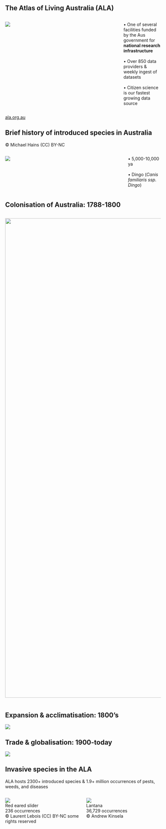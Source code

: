 ## The Atlas of Living Australia (ALA)

:::: {.columns .v-center-container}
::: {.column width="75%"}
![](images/ala-home.png)
:::
::: {.column width="25%"} 
[• One of several facilities funded by the Aus government for **national research infrastructure** <br><br> • Over 850 data providers & weekly ingest of datasets <br><br> • Citizen science is our fastest growing data source]{.ul-sml}
:::
::::


::: footer
[ala.org.au](https://www.ala.org.au)
:::


## Brief history of introduced species in Australia {#alien-species data-menu-title="Alien Species"}  

[© Michael Hains (CC) BY-NC]{.caption .absolute bottom=10 left=20}  

:::: {.columns}
::: {.column width="78%"}
![](images/dingo.png)
:::
::: {.column width="22%"} 
[• 5,000-10,000 ya <br><br> • Dingo (*Canis familiaris ssp. Dingo*)]{.ul-sml}
:::
::::


## Colonisation of Australia: 1788-1800 {#colonisation data-menu-title="Colonisation"}

:::: {.columns .v-center-container}
::: {.column width="100%"}
![](images/colonisation.png){width="1550"}
:::
::::


## Expansion & acclimatisation: 1800's {#expansion data-menu-title="Expansion"}
![](images/expansion.png){fig-align="center"}  


## Trade & globalisation: 1900-today {#globalisation data-menu-title="Globalisation"}
![](images/globalisation.png){fig-align="center"}

## Invasive species in the ALA {#invasive-ALA data-menu-title="Invasive ALA"}  
ALA hosts 2300+ introduced species & 1.9+ million occurrences of pests, weeds, and diseases

:::: {.columns}
::: {.column width="50%"}
![](images/slider.jpg)  
Red eared slider   
236 occurrences  
[© Laurent Lebois (CC) BY-NC some rights reserved]{.caption .absolute bottom=20 left=0}

:::
::: {.column width="50%"} 
![](images/lantana.png)  
Lantana  
36,729 occurrences  
[© Andrew Kinsela]{.caption .absolute bottom=20 left=820}
:::
::::
